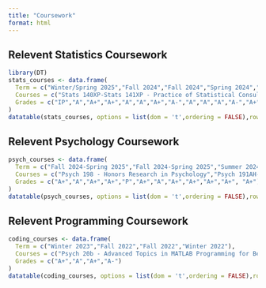 ```yaml
---
title: "Coursework"
format: html
---
```


## Relevent Statistics Coursework



```r
library(DT)
stats_courses <- data.frame(
  Term = c("Winter/Spring 2025","Fall 2024","Fall 2024","Spring 2024","Spring 2024","Spring 2024","Winter 2024","Winter 2024","Fall 2023","Summer 2023","Spring 2023","Winter 2023","Winter 2023","Spring 2022"),
  Courses = c("Stats 140XP-Stats 141XP - Practice of Statistical Consulting","Stats 102c - Introduction to Monte Carlo Methods","Stats 101c - Introduction to Statistical Models and Data Mining","Stats 102b - Introduction to Computation and Optimization for Statistics","Stats 101b - Introduction to Design and Analysis of Experiment","Stats 100c - Linear Models","Stats 101a - Introduction to Data Analysis and Regression","Stats 102a - Introduction to Computational Statistics with R","Stats 100b - Introduction to Mathematical Statistics","Stats 100a - Introduction to Probability","Math 32b - Calculus of Several Variables","Math 32a - Calculus of Several Variables","Math 33a - Linear Algebra and Applications","Stats 10 - Introduction to Statistical Reasoning"),
  Grades = c("IP","A","A+","A+","A","A","A+","A-","A","A","A","A-","A+","A+")
)
datatable(stats_courses, options = list(dom = 't',ordering = FALSE),rownames = FALSE)
```


## Relevent Psychology Coursework

```r
psych_courses <- data.frame(
  Term = c("Fall 2024-Spring 2025","Fall 2024-Spring 2025","Summer 2024","Winter 2024","Fall 2023-Spring 2024","Fall 2023","Fall 2023","Spring 2023","Spring 2023","Fall 2022","Spring 2022", "Winter 2022"),
  Courses = c("Psych 198 - Honors Research in Psychology","Psych 191AH-Psych191CH - Departmental Honors Research Seminars","Psych 142H - Advanced Statistical Methods in Psychology (Honors)","Psych 124d - Consciousness: Current Debates","Psych 196b - Research Apprenticeship in Cognitive Science","Psych 186d - Laboratory in Functional Neuroimaging","Psych 115 - Principles of Behavioral Neuroscience","Psych 124a - Language as a Cognitive Science","Psych 120a - Cognitive Psychology","Psych 100b - Research Methods in Psychology","Psych 100a - Psychological Statistics", "Psych 85 - Introduction to Cognitive Science"),
  Grades = c("A+","A","A+","A+","P","A+","A","A+","A+","A+","A+", "A+")
)
datatable(psych_courses, options = list(dom = 't',ordering = FALSE),rownames = FALSE)
```

## Relevent Programming Coursework


```r
coding_courses <- data.frame(
  Term = c("Winter 2023","Fall 2022","Fall 2022","Winter 2022"),
  Courses = c("Psych 20b - Advanced Topics in MATLAB Programming for Behavioral Sciences","Stats 20 - Introduction to Statistical Programming with R","Psych 20a - MATLAB Programming for Behavioral Sciences","Program in Computing 10a - Introduction to Programming in C++"),
  Grades = c("A+","A","A+","A-")
)
datatable(coding_courses, options = list(dom = 't',ordering = FALSE),rownames = FALSE)
```

